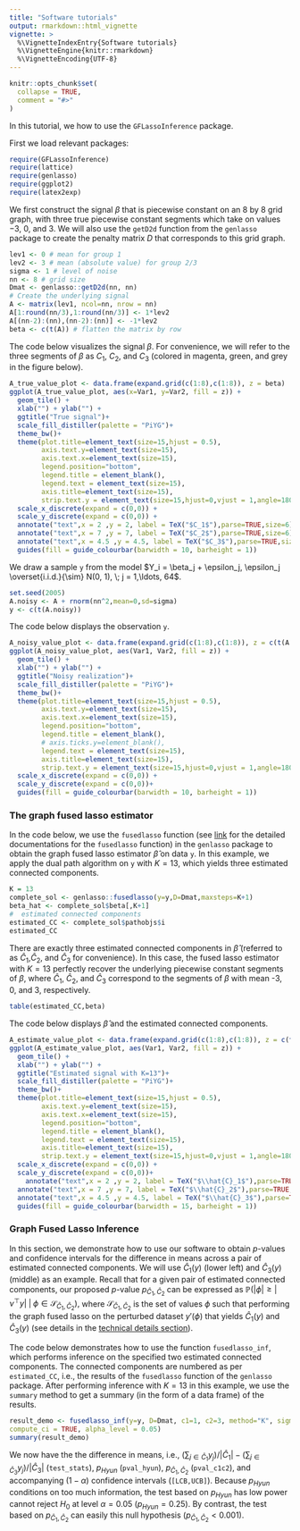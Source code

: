 ```yaml
---
title: "Software tutorials"
output: rmarkdown::html_vignette
vignette: >
  %\VignetteIndexEntry{Software tutorials}
  %\VignetteEngine{knitr::rmarkdown}
  %\VignetteEncoding{UTF-8}
---
```


```r
knitr::opts_chunk$set(
  collapse = TRUE,
  comment = "#>"
)
```

In this tutorial, we how to use the `GFLassoInference` package. 

First we load relevant packages:
```r
require(GFLassoInference)
require(lattice)
require(genlasso)
require(ggplot2)
require(latex2exp)
```

We first construct the signal $\beta$ that is piecewise constant on an 8 by 8 grid graph, with three true piecewise constant segments which take on values $-3$, $0$, and $3$. We will also use the `getD2d` function from the `genlasso` package to create the penalty matrix $D$ that corresponds to this grid graph.
```r
lev1 <- 0 # mean for group 1
lev2 <- 3 # mean (absolute value) for group 2/3
sigma <- 1 # level of noise
nn <- 8 # grid size
Dmat <- genlasso::getD2d(nn, nn)
# Create the underlying signal
A <- matrix(lev1, ncol=nn, nrow = nn)
A[1:round(nn/3),1:round(nn/3)] <- 1*lev2
A[(nn-2):(nn),(nn-2):(nn)] <- -1*lev2
beta <- c(t(A)) # flatten the matrix by row
```
The code below visualizes the signal $\beta$. For convenience, we will refer to the three segments of $\beta$ as $C_1$, $C_2$, and $C_3$ (colored in magenta, green, and grey in the figure below).
```r
A_true_value_plot <- data.frame(expand.grid(c(1:8),c(1:8)), z = beta)
ggplot(A_true_value_plot, aes(x=Var1, y=Var2, fill = z)) +
  geom_tile() +
  xlab("") + ylab("") +
  ggtitle("True signal")+
  scale_fill_distiller(palette = "PiYG")+
  theme_bw()+
  theme(plot.title=element_text(size=15,hjust = 0.5),
        axis.text.y=element_text(size=15),
        axis.text.x=element_text(size=15),
        legend.position="bottom",
        legend.title = element_blank(),
        legend.text = element_text(size=15),
        axis.title=element_text(size=15),
        strip.text.y = element_text(size=15,hjust=0,vjust = 1,angle=180,face="bold"))+
  scale_x_discrete(expand = c(0,0)) +
  scale_y_discrete(expand = c(0,0)) +
  annotate("text",x = 2 ,y = 2, label = TeX("$C_1$"),parse=TRUE,size=6)+
  annotate("text",x = 7 ,y = 7, label = TeX("$C_2$"),parse=TRUE,size=6)+
  annotate("text",x = 4.5 ,y = 4.5, label = TeX("$C_3$"),parse=TRUE,size=6)+
  guides(fill = guide_colourbar(barwidth = 10, barheight = 1))
```

We draw a sample `y` from the model $Y_i = \beta_j + \epsilon_j, \epsilon_j \overset{i.i.d.}{\sim} N(0, 1), \; j = 1,\ldots, 64$. 
```r
set.seed(2005)
A.noisy <- A + rnorm(nn^2,mean=0,sd=sigma)
y <- c(t(A.noisy))
```

The code below displays the observation `y`.
```r
A_noisy_value_plot <- data.frame(expand.grid(c(1:8),c(1:8)), z = c(t(A.noisy)))
ggplot(A_noisy_value_plot, aes(Var1, Var2, fill = z)) +
  geom_tile() +
  xlab("") + ylab("") +
  ggtitle("Noisy realization")+
  scale_fill_distiller(palette = "PiYG")+
  theme_bw()+
  theme(plot.title=element_text(size=15,hjust = 0.5),
        axis.text.y=element_text(size=15),
        axis.text.x=element_text(size=15),
        legend.position="bottom",
        legend.title = element_blank(),
        # axis.ticks.y=element_blank(),
        legend.text = element_text(size=15),
        axis.title=element_text(size=15),
        strip.text.y = element_text(size=15,hjust=0,vjust = 1,angle=180,face="bold"))+
  scale_x_discrete(expand = c(0,0)) +
  scale_y_discrete(expand = c(0,0))+
  guides(fill = guide_colourbar(barwidth = 10, barheight = 1))
```

### The graph fused lasso estimator
In the code below, we use the `fusedlasso` function (see [link](https://rdrr.io/cran/genlasso/man/fusedlasso.html) for the detailed documentations for the `fusedlasso` function) in the `genlasso` package to obtain the graph fused lasso estimator $\hat\beta$ on data `y`. In this example, we apply the dual path algorithm on `y` with $K=13$, which yields three estimated connected components. 
```r
K = 13
complete_sol <- genlasso::fusedlasso(y=y,D=Dmat,maxsteps=K+1)
beta_hat <- complete_sol$beta[,K+1]
#  estimated connected components
estimated_CC <- complete_sol$pathobjs$i
estimated_CC
```

There are exactly three estimated connected components in $\hat{\beta}$ (referred to as $\hat{C}_1$,$\hat{C}_2$, and $\hat{C}_3$ for convenience). In this case, the fused lasso estimator with $K=13$ perfectly recover the underlying piecewise constant segments of $\beta$, where $\hat{C}_1$, $\hat{C}_2$, and $\hat{C}_3$ correspond to the segments of $\beta$ with mean -3, 0, and 3, respectively.

```r
table(estimated_CC,beta)
```

The code below displays $\hat\beta$ and the estimated connected components.
```r
A_estimate_value_plot <- data.frame(expand.grid(c(1:8),c(1:8)), z = c(t(beta_hat)))
ggplot(A_estimate_value_plot, aes(Var1, Var2, fill = z)) +
  geom_tile() +
  xlab("") + ylab("") +
  ggtitle("Estimated signal with K=13")+
  scale_fill_distiller(palette = "PiYG")+
  theme_bw()+
  theme(plot.title=element_text(size=15,hjust = 0.5),
        axis.text.y=element_text(size=15),
        axis.text.x=element_text(size=15),
        legend.position="bottom",
        legend.title = element_blank(),
        legend.text = element_text(size=15),
        axis.title=element_text(size=15),
        strip.text.y = element_text(size=15,hjust=0,vjust = 1,angle=180,face="bold"))+
  scale_x_discrete(expand = c(0,0)) +
  scale_y_discrete(expand = c(0,0))+
    annotate("text",x = 2 ,y = 2, label = TeX("$\\hat{C}_1$"),parse=TRUE,size=6)+
  annotate("text",x = 7 ,y = 7, label = TeX("$\\hat{C}_2$"),parse=TRUE,size=6)+
  annotate("text",x = 4.5 ,y = 4.5, label = TeX("$\\hat{C}_3$"),parse=TRUE,size=6)+
  guides(fill = guide_colourbar(barwidth = 15, barheight = 1))
```

### Graph Fused Lasso Inference 
In this section, we demonstrate how to use our software to obtain $p$-values and confidence intervals for the difference in means across a pair of estimated connected components. We will use $\hat{C}_1(y)$ (lower left) and $\hat{C}_3(y)$ (middle) as an example. Recall that for a given pair of estimated connected components, our proposed $p$-value $p_{\hat{C}_1,\hat{C}_2}$ can be expressed as  $\mathbb{P}\left(|\phi| \geq |\nu^\top y| \;\middle|\; \phi \in \mathcal{S}_{\hat{C}_1,\hat{C}_2}\right),$ where $\mathcal{S}_{\hat{C}_1,\hat{C}_2}$ is the set of values $\phi$ such that performing the graph fused lasso on the perturbed dataset $y'(\phi)$ that yields $\hat{C}_1(y)$ and $\hat{C}_3(y)$ (see details in the [technical details section](https://yiqunchen.github.io/GFLassoInference/articles/technical_details.html)). 

The code below demonstrates how to use the function `fusedlasso_inf`, which performs inference on the specified two estimated connected components. The connected components are numbered as per `estimated_CC`, i.e., the results of the `fusedlasso` function of the `genlasso` package. After performing inference with $K=13$ in this example, we use the `summary` method to get a summary (in the form of a data frame) of the results. 

```r
result_demo <- fusedlasso_inf(y=y, D=Dmat, c1=1, c2=3, method="K", sigma=sigma, K=K,
compute_ci = TRUE, alpha_level = 0.05) 
summary(result_demo)
```

We now have the the difference in means, i.e., $(\sum_{j \in \hat{C}_1} y_j)/|\hat{C}_1| -(\sum_{j \in \hat{C}_3} y_j)/|\hat{C}_3|$ (`test_stats`), $p_{Hyun}$ (`pval_hyun`), $p_{\hat{C}_1,\hat{C}_2}$ (`pval_c1c2`), and accompanying $(1-\alpha)$ confidence intervals (`[LCB,UCB]`). Because $p_{Hyun}$ conditions on too much information, the test based on  $p_{Hyun}$ has low power cannot reject $H_0$ at level $\alpha=0.05$ ($p_{Hyun}=0.25$). By contrast, the test based on $p_{\hat{C}_1,\hat{C}_2}$ can easily this null hypothesis ($p_{\hat{C}_1,\hat{C}_2}<0.001$).

